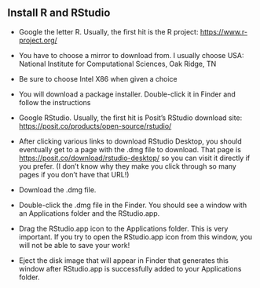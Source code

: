 
## Install R and RStudio

- Google the letter R. Usually, the first hit is the R project: [https://www.r-project.org/](https://www.r-project.org/)
- You have to choose a mirror to download from. I usually choose USA: National Institute for Computational Sciences, Oak Ridge, TN
- Be sure to choose Intel X86 when given a choice
- You will download a package installer. Double-click it in Finder and follow the instructions

- Google RStudio. Usually, the first hit is Posit's RStudio download site: [https://posit.co/products/open-source/rstudio/](https://posit.co/products/open-source/rstudio/)
- After clicking various links to download RStudio Desktop, you should eventually get to a page with the .dmg file to download. That page is [https://posit.co/download/rstudio-desktop/](https://posit.co/download/rstudio-desktop/) so you can visit it directly if you prefer. (I don't know why they make you click through so many pages if you don't have that URL!)
- Download the .dmg file.
- Double-click the .dmg file in the Finder. You should see a window with an Applications folder and the RStudio.app.
- Drag the RStudio.app icon to the Applications folder. This is very important. If you try to open the RStudio.app icon from this window, you will not be able to save your work!
- Eject the disk image that will appear in Finder that generates this window after RStudio.app is successfully added to your Applications folder.

